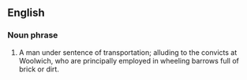 ==English==
===Noun phrase===
# {{idiom}} {{vulgar}} A man under sentence of transportation; alluding to the convicts at Woolwich, who are principally employed in wheeling barrows full of brick or dirt.